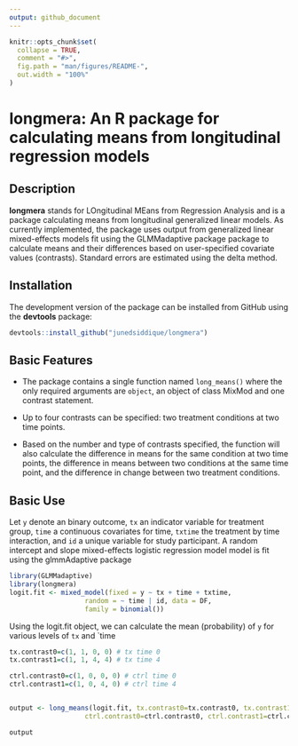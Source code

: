 ```yaml
---
output: github_document
---
```


<!-- README.md is generated from README.Rmd. Please edit that file -->

```r
knitr::opts_chunk$set(
  collapse = TRUE,
  comment = "#>",
  fig.path = "man/figures/README-",
  out.width = "100%"
)
```


longmera: An R package for calculating means from longitudinal regression models
================


Description
------------

<strong>longmera</strong> stands for LOngitudinal MEans from Regression Analysis and is a package calculating means from longitudinal generalized linear models. 
As currently implemented, the package uses output from generalized linear mixed-effects models fit using
the GLMMadaptive package package to calculate means and their differences based on user-specified
covariate values (contrasts). Standard errors are estimated using the delta method.

Installation
------------

The development version of the package can be installed from GitHub using the **devtools**
package:
```r
devtools::install_github("junedsiddique/longmera")
```

Basic Features
------------

- The package contains a single function named `long_means()` where the only
required arguments are `object`, an object of class MixMod and one contrast statement. 

- Up to four contrasts can be specified: two treatment conditions at two time points. 

- Based on the number and type of contrasts specified, the function will also calculate the difference in means for the same condition at two time points, the difference in means
between two conditions at the same time point, and the difference in change between two treatment conditions. 

Basic Use
------------

Let `y` denote an binary outcome, `tx` an indicator variable for treatment group,
`time` a continuous covariates for time, `txtime` the treatment by time interaction, and `id` a unique variable for study participant. A random intercept and slope mixed-effects logistic regression model model is fit using the glmmAdaptive package
```r
library(GLMMadaptive)
library(longmera)
logit.fit <- mixed_model(fixed = y ~ tx + time + txtime, 
                   random = ~ time | id, data = DF,
                   family = binomial())
```

Using the logit.fit object, we can calculate the mean (probability) of `y` for various levels of `tx` and `time
```r
tx.contrast0=c(1, 1, 0, 0) # tx time 0
tx.contrast1=c(1, 1, 4, 4) # tx time 4

ctrl.contrast0=c(1, 0, 0, 0) # ctrl time 0
ctrl.contrast1=c(1, 0, 4, 0) # ctrl time 4


output <- long_means(logit.fit, tx.contrast0=tx.contrast0, tx.contrast1=tx.contrast1,
                   ctrl.contrast0=ctrl.contrast0, ctrl.contrast1=ctrl.contrast1)

output
```
